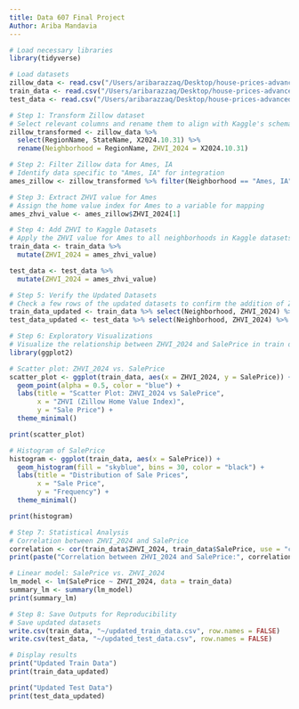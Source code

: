 ```yaml
---
title: Data 607 Final Project
Author: Ariba Mandavia
---
```



```r

# Load necessary libraries
library(tidyverse)

# Load datasets
zillow_data <- read.csv("/Users/aribarazzaq/Desktop/house-prices-advanced-regression-techniques/Metro_zhvi_uc_sfrcondo_tier_0.33_0.67_sm_sa_month.csv")
train_data <- read.csv("/Users/aribarazzaq/Desktop/house-prices-advanced-regression-techniques/train.csv")
test_data <- read.csv("/Users/aribarazzaq/Desktop/house-prices-advanced-regression-techniques/test.csv")

# Step 1: Transform Zillow dataset
# Select relevant columns and rename them to align with Kaggle's schema
zillow_transformed <- zillow_data %>%
  select(RegionName, StateName, X2024.10.31) %>%
  rename(Neighborhood = RegionName, ZHVI_2024 = X2024.10.31)

# Step 2: Filter Zillow data for Ames, IA
# Identify data specific to "Ames, IA" for integration
ames_zillow <- zillow_transformed %>% filter(Neighborhood == "Ames, IA")

# Step 3: Extract ZHVI value for Ames
# Assign the home value index for Ames to a variable for mapping
ames_zhvi_value <- ames_zillow$ZHVI_2024[1]

# Step 4: Add ZHVI to Kaggle Datasets
# Apply the ZHVI value for Ames to all neighborhoods in Kaggle datasets
train_data <- train_data %>%
  mutate(ZHVI_2024 = ames_zhvi_value)

test_data <- test_data %>%
  mutate(ZHVI_2024 = ames_zhvi_value)

# Step 5: Verify the Updated Datasets
# Check a few rows of the updated datasets to confirm the addition of ZHVI
train_data_updated <- train_data %>% select(Neighborhood, ZHVI_2024) %>% head()
test_data_updated <- test_data %>% select(Neighborhood, ZHVI_2024) %>% head()

# Step 6: Exploratory Visualizations
# Visualize the relationship between ZHVI_2024 and SalePrice in train data
library(ggplot2)

# Scatter plot: ZHVI_2024 vs. SalePrice
scatter_plot <- ggplot(train_data, aes(x = ZHVI_2024, y = SalePrice)) +
  geom_point(alpha = 0.5, color = "blue") +
  labs(title = "Scatter Plot: ZHVI_2024 vs SalePrice",
       x = "ZHVI (Zillow Home Value Index)",
       y = "Sale Price") +
  theme_minimal()

print(scatter_plot)

# Histogram of SalePrice
histogram <- ggplot(train_data, aes(x = SalePrice)) +
  geom_histogram(fill = "skyblue", bins = 30, color = "black") +
  labs(title = "Distribution of Sale Prices",
       x = "Sale Price",
       y = "Frequency") +
  theme_minimal()

print(histogram)

# Step 7: Statistical Analysis
# Correlation between ZHVI_2024 and SalePrice
correlation <- cor(train_data$ZHVI_2024, train_data$SalePrice, use = "complete.obs")
print(paste("Correlation between ZHVI_2024 and SalePrice:", correlation))

# Linear model: SalePrice vs. ZHVI_2024
lm_model <- lm(SalePrice ~ ZHVI_2024, data = train_data)
summary_lm <- summary(lm_model)
print(summary_lm)

# Step 8: Save Outputs for Reproducibility
# Save updated datasets
write.csv(train_data, "~/updated_train_data.csv", row.names = FALSE)
write.csv(test_data, "~/updated_test_data.csv", row.names = FALSE)

# Display results
print("Updated Train Data")
print(train_data_updated)

print("Updated Test Data")
print(test_data_updated)


```





